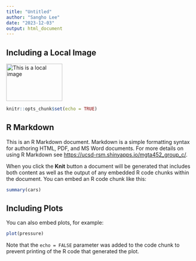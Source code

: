 ```yaml
---
title: "Untitled"
author: "Sangho Lee"
date: "2023-12-03"
output: html_document
---
```


## Including a Local Image

<img src="www/Sangho.png" alt="This is a local image" width="150" height="100"/>

```r
knitr::opts_chunk$set(echo = TRUE)
```

## R Markdown

This is an R Markdown document. Markdown is a simple formatting syntax for authoring HTML, PDF, and MS Word documents. For more details on using R Markdown see <https://ucsd-rsm.shinyapps.io/mgta452_group_c/>.

When you click the **Knit** button a document will be generated that includes both content as well as the output of any embedded R code chunks within the document. You can embed an R code chunk like this:

```r
summary(cars)
```

## Including Plots

You can also embed plots, for example:

```r
plot(pressure)
```

Note that the `echo = FALSE` parameter was added to the code chunk to prevent printing of the R code that generated the plot.
